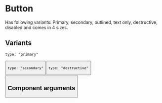 
<Meta title="Components/Button" component={Button} />

# Button

Has following variants: Primary, secondary, outlined, text only, destructive, disabled and comes in 4 sizes.

## Variants

`type: "primary"`

<Canvas>
  <Story name="Primary">
    <Button type="primary" title="Foo" />
  </Story>
</Canvas>

`type: "secondary"`

<Canvas>
  <Story name="Secondary">
    <Button type="secondary" title="Foo" />
  </Story>
</Canvas>

`type: "destructive"`

<Canvas>
  <Story name="Destructive">
    <Button type="destructive" title="Foo" />
  </Story>
</Canvas>

## Component arguments

<ArgsTable of={Button} />

